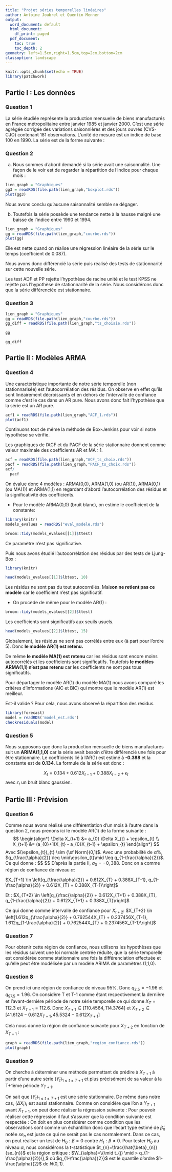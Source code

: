 ```yaml
---
title: "Projet séries temporelles linéaires"
author: Antoine Joubrel et Quentin Menner
output:
  word_document: default
  html_document:
    df_print: paged
  pdf_document:
    toc: true
    toc_depth: 2
geometry: left=1.5cm,right=1.5cm,top=2cm,bottom=2cm
classoption: landscape
---
```


```r
knitr::opts_chunk$set(echo = TRUE)
library(patchwork)
```

##  Partie I : Les données

### Question 1

La série étudiée représente la production mensuelle de biens manufacturés en France métropolitaine entre janvier 1985 et janvier 2000. C'est une série agrégée corrigée des variations saisonnières et des jours ouvrés (CVS-CJO) contenant 181 observations. L'unité de mesure est un indice de base 100 en 1990.
La série est de la forme suivante :

### Question 2

a) Nous sommes d'abord demandé si la série avait une saisonnalité. Une façon de le voir est de regarder la répartition de l'indice pour chaque mois : 

```r
lien_graph = "Graphiques"
gg3 = readRDS(file.path(lien_graph,"boxplot.rds"))
plot(gg3)

```

Nous avons conclu qu'aucune saisonnalité semble se dégager.

b) Toutefois la série possède une tendance nette à la hausse malgré une baisse de l'indice entre 1990 et 1994. 

```r
lien_graph = "Graphiques"
gg = readRDS(file.path(lien_graph,"courbe.rds"))
plot(gg)

```

Elle est nette quand on réalise une régression linéaire de la série sur le temps (coefficient de 0.087).

Nous avons donc différencié la série puis réalisé des tests de stationnarité sur cette nouvelle série.

Les test ADF et PP rejette l'hypothèse de racine unité et le test KPSS ne rejette pas l'hypothèse de stationnarité de la série. Nous considérons donc que la série différenciée est stationnaire.

### Question 3

```r
lien_graph = "Graphiques"
gg = readRDS(file.path(lien_graph,"courbe.rds"))
gg_diff = readRDS(file.path(lien_graph,"ts_choisie.rds"))

gg

gg_diff
```

## Partie II : Modèles ARMA

### Question 4

Une caractéristique importante de notre série temporelle (non stationnarisée) est l'autocorrélation des résidus. On observe en effet qu'ils sont linéairement décroissants et en dehors de  l'intervalle de confiance comme c'est le cas dans un AR pure. Nous avons donc fait l'hypothèse que la série est un AR pure.

```r

acf1 = readRDS(file.path(lien_graph,"ACF_1.rds"))
plot(acf1)

```

Continuons tout de même la méthode de Box-Jenkins pour voir si notre hypothèse se vérifie.

Les graphiques de l'ACF et du PACF de la série stationnaire donnent comme valeur maximale des coefficients AR et MA : 1.

```r

acf = readRDS(file.path(lien_graph,"ACF_ts_choix.rds"))
pacf = readRDS(file.path(lien_graph,"PACF_ts_choix.rds"))
acf/
  pacf

```

On évalue donc 4 modèles : ARMA(0,0), ARMA(1,0) (ou AR(1)), ARMA(0,1) (ou MA(1)) et ARMA(1,1) en regardant d'abord l'autocorrélation des résidus et la significativité des coefficients.

- Pour le modèle ARMA(0,0) (bruit blanc), on estime le coefficient de la constante:
```r
library(knitr)
models_evalues = readRDS("eval_modele.rds")

broom::tidy(models_evalues[[1]]$ttest)
```

Ce paramètre n'est pas significative.

Puis nous avons étudié l'autocorrélation des résidus par des tests de Ljung-Box :

```r
library(knitr)

head(models_evalues[[1]]$lbtest, 10)
```

Les résidus ne sont pas du tout autocorrélés. Mais**on ne retient pas ce modèle** car le coefficient n'est pas significatif.

- On procède de même pour le modèle AR(1) : 
```r
broom::tidy(models_evalues[[2]]$ttest)
```

Les coefficients sont significatifs aux seuils usuels.

```r
head(models_evalues[[2]]$lbtest, 15)
```

Globalement, les résidus ne sont pas corrélés entre eux (à part pour l'ordre 5). Donc **le modèle AR(1) est retenu.**

De même **le modèle MA(1) est retenu** car les résidus sont encore moins autocorrélés et les coefficients sont significatifs. Toutefois **le modèles ARMA(1,1) n'est pas retenu** car les coefficients ne sont pas tous significatifs.

Pour départager le modèle AR(1) du modèle MA(1) nous avons comparé les critères d'informations (AIC et BIC) qui montre que le modèle AR(1) est meilleur.

Est-il valide ? Pour cela, nous avons observé la répartition des résidus.
```r
library(forecast)
model = readRDS('model_est.rds')
checkresiduals(model)
```

### Question 5

Nous supposons que donc la production mensuelle de biens manufacturés suit un **ARIMA(1,1,0)** car la série avait besoin d'être différencié une fois pour être stationnaire.
Le coefficients lié à l'AR(1) est estimé à **-0.388** et la constante est de **0.134**. La formule de la série est donc :

$$
X_t = 0.134 + 0.612X_{t-1} + 0.388X_{t-2} + \epsilon_t
$$
avec $\epsilon_t$ un bruit blanc gaussien.

## Partie III : Prévision

### Question 6

Comme nous avons réalisé une différentiation d'un mois à l'autre dans la question 2, nous prenons ici le modèle AR(1) de la forme suivante :
$$
\begin{align*}
\Delta X_{t+1} &= a_{0} \Delta X_{t} + \epsilon_{t} \\
X_{t+1} &= (a_{0}+1)X_{t} - a_{0}X_{t-1} + \epsilon_{t}
\end{align*}
$$
Avec $(\epsilon_{t})_{t} \sim {\sf Norm}(0,1)$. Avec une probabilité de $\alpha\%$, $q_{\frac{\alpha}{2}} \leq \mid\epsilon_{t}\mid \leq q_{1-\frac{\alpha}{2}}$. Ce qui donne :
$$
\begin{align*}
q_{\frac{\alpha}{2}} + (a_{0}+1)X_{T} - a_{0}X_{T-1} \leq &X_{T+1} \leq q_{1-\frac{\alpha}{2}} + (a_{0}+1)X_{T} - a_{0}X_{T-1} \\ \\

\text{Et : } q_{\frac{\alpha}{2}} + (a_{0}+1)X_{T+1} - a_{0}X_{T} \leq &X_{T+2} \leq q_{1-\frac{\alpha}{2}} + (a_{0}+1)X_{T+1} - a_{0}X_{T} \\

q_{\frac{\alpha}{2}} + (a_{0}+1)(q_{\frac{\alpha}{2}} + (a_{0}+1)X_{T} - a_{0}X_{T-1}) - a_{0}X_{T} \leq &X_{T+2} \leq q_{1-\frac{\alpha}{2}} + (a_{0}+1)(q_{1-\frac{\alpha}{2}} + (a_{0}+1)X_{T} - a_{0}X_{T-1}) - a_{0}X_{T} \\

(a_{0}+2)q_{\frac{\alpha}{2}} + (a_{0}^2+a_{0}+1)X_{T} - a_{0}(a_{0}+1)X_{T-1} \leq &X_{T+2} \leq (a_{0}+2)q_{1-\frac{\alpha}{2}} + (a_{0}^2+a_{0}+1)X_{T} - a_{0}(a_{0}+1)X_{T-1} \\

\end{align*}
$$
D'après la partie II, $a_{0} = -0,388$. Donc on a comme région de confiance de niveau $\alpha$:

$X_{T+1} \in \left[q_{\frac{\alpha}{2}} + 0.612X_{T} + 0.388X_{T-1}, q_{1-\frac{\alpha}{2}} + 0.612X_{T} + 0.388X_{T-1}\right]$

Et : $X_{T+2} \in \left[q_{\frac{\alpha}{2}} + 0.612X_{T+1} + 0.388X_{T}, q_{1-\frac{\alpha}{2}} + 0.612X_{T+1} + 0.388X_{T}\right]$

Ce qui donne comme intervalle de confiance pour $X_{t+2}$: $X_{T+2} \in \left[1.612q_{\frac{\alpha}{2}} + 0.762544X_{T} + 0.237456X_{T-1}, 1.612q_{1-\frac{\alpha}{2}} + 0.762544X_{T} + 0.237456X_{T-1}\right]$

### Question 7 

Pour obtenir cette région de confiance, nous utilisons les hypothèses que les résidus suivent une loi normale centrée réduite, que la série temporelle est considérée comme stationnaire une fois la différenciation effectuée et qu'elle peut être modélisée par un modèle ARIMA de paramètres (1,1,0).

### Question 8

On prend ici une région de confiance de niveau 95%. Donc $q_{2.5}=-1.96$ et $q_{97.5}=1.96$. On considère T et T-1 comme étant respectivement la dernière et l'avant-dernière période de notre série temporelle ce qui donne $X_{T}=112.3$ et $X_{T-1}=112.6$. Donc $X_{T+1} \in \left[110.4564,114.3764\right]$ et 
$X_{T+2} \in \left[41.6124 - 0.612X_{T+1},45.5324 - 0.612X_{T+1}\right]$

Cela nous donne la région de confiance suivante pour $X_{T+2}$ en fonction de $X_{T+1}$ :
```r

graph = readRDS(file.path(lien_graph,"region_confiance.rds"))
plot(graph)
```


### Question 9

On cherche à déterminer une méthode permettant de prédire à $X_{T+1}$ à partir d'une autre série $(Y_{t})_{1 \leq t \leq T+1}$ et plus précisément de sa valeur à la T+1ème période $Y_{T+1}$.

On sait que $(Y_{t})_{1 \leq t \leq T+1}$ est une série stationnaire. De même dans notre cas, $(\Delta X_{t})_{t}$ est aussi stationnaire. Comme on considère que l'on a $Y_{T+1}$ avant $X_{T+1}$, on peut donc réaliser la régression suivante : 
\begin{align*}
\Delta X_{T+1} &= \beta Y_{T+1} + c + u_{t} \\
X_{T+1} &= \beta Y_{T+1} + X_{T} + c + u_{t} \\
\text{Avec : }\beta &= \frac{Cov(X_{t},Y_{t})}{Var(X_{t})} \\
\text{et }c &= EY_{t}-\beta EX_{t} \\
\end{align*}
Pour pouvoir réaliser cette régression il faut s'assurer que la condition suivante est respectée :
\begin{align*}
\beta \neq 0 &\iff Cov(X_{t},Y_{t}) \neq 0 \\
\end{align*}
On doit en plus considérer comme condition que les observations sont comme un échantillon donc que l'écart type estimé de $\hat{\beta}_{n}$ notée $se_{n}$ est juste ce qui ne serait pas le cas normalement.
Dans ce cas, on peut réaliser un test de $H_{0} : \beta = 0$ contre $H_{1} : \beta \neq 0$.
Pour tester $H_{0}$ au niveau $\alpha$, nous considérons la t-statistique $t_{n}=\frac{\hat{\beta}_{n}}{se_{n}}$ et la région critique :
$W_{\alpha}=\{\mid t_{j} \mid > q_{1-\frac{\alpha}{2}}\},$
où $q_{1-\frac{\alpha}{2}}$ est le quantile d'ordre $1-\frac{\alpha}{2}$ de $N(0,1)$.